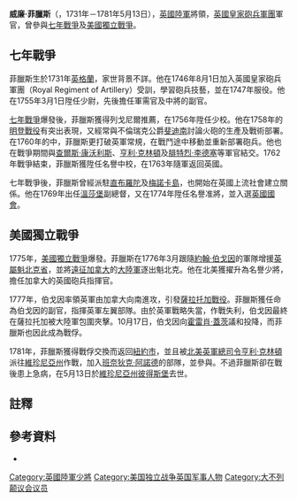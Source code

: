 {{NoteTA
|G1=Military
|G2=地名
|1=zh-hk:軍團; zh-hans:团; zh-tw:團; 
|2=zh:兵團; zh-hans:兵团; zh-hant:兵團;
}}
{{Infobox military person
|name=威廉·菲臘斯<br/>William Phillips
|born = 1731年
|died = 1781年5月13日（50歲）
|image= [[File:William_Phillips.jpg|200px]]
|caption=菲臘斯將軍畫像。
|placeofbirth= [[英格蘭|英格蘭]]
|placeofdeath= [[維珍尼亞州|維珍尼亞州]][[彼得斯堡_(維吉尼亞州)|彼得斯堡]]
|allegiance= {{flagicon|United Kingdom|1606}} [[大不列顛王國|英國]]
|branch= [[英國陸軍|英國陸軍]]
|serviceyears= 1747-1781年
|rank= [[少將|少將]]
|battles= [[七年戰爭|七年戰爭]]<br/>[[美國獨立戰爭|美國獨立戰爭]]
}}

'''威廉·菲臘斯'''（{{lang-en|'''William Phillips'''}}，1731年－1781年5月13日），[[英國陸軍|英國陸軍]]將領，[[英國皇家砲兵軍團|英國皇家砲兵軍團]]軍官，曾參與[[七年戰爭|七年戰爭]]及[[美國獨立戰爭|美國獨立戰爭]]。

== 七年戰爭 ==

菲臘斯生於1731年[[英格蘭|英格蘭]]，家世背景不詳。{{cfn|Davis|y=1999|p=5}}他在1746年8月1日加入英國皇家砲兵軍團（Royal Regiment of Artillery）受訓，學習砲兵技藝，並在1747年服役。他在1755年3月1日陞任少尉，先後擔任軍需官及{{link-en|第一代列戈尼爾伯爵約翰·列戈尼爾|John Ligonier, 1st Earl Ligonier}}中將的副官。{{cfn|Davis|y=1999|pp=5-17}}

[[七年戰爭|七年戰爭]]爆發後，菲臘斯獲得列戈尼爾推薦，在1756年陞任少校。他在1758年的[[明登戰役|明登戰役]]有突出表現，又經常與不倫瑞克公爵[[斐迪南_(不倫瑞克)|斐迪南]]討論火砲的生產及戰術部署。在1760年的{{link-de|瓦爾堡戰役|Schlacht bei Warburg}}中，菲臘斯更打破英軍常規，在戰鬥途中移動並重新部署砲兵。他也在戰爭期間與[[查爾斯·康沃利斯，第一代康沃利斯侯爵|查爾斯·康沃利斯]]、[[亨利·克林頓|亨利·克林頓]]及[[腓特烈·李德塞|腓特烈·李德塞]]等軍官結交。1762年戰爭結束，菲臘斯獲陞任名譽中校，在1763年隨軍返回英國。{{cfn|Davis|y=1999|pp=21-30}}

七年戰爭後，菲臘斯曾經派駐[[直布羅陀|直布羅陀]]及[[梅諾卡島|梅諾卡島]]，也開始在英國上流社會建立關係。他在1769年出任[[溫莎堡|溫莎堡]]副總督，又在1774年陞任名譽准將，並入選[[英國國會|英國國會]]。{{cfn|Davis|y=1999|pp=32-36}}

== 美國獨立戰爭 ==

1775年，[[美國獨立戰爭|美國獨立戰爭]]爆發。菲臘斯在1776年3月跟隨[[約翰·伯戈因|約翰·伯戈因]]的軍隊增援[[英屬魁北克省|英屬魁北克省]]，並將[[遠征加拿大|遠征加拿大]]的[[大陸軍|大陸軍]]逐出魁北克。他在北美獲擢升為名譽少將，擔任加拿大的英國砲兵指揮官。{{cfn|Davis|y=1999|pp=40-53}}

1777年，伯戈因率領英軍由加拿大向南進攻，引發[[薩拉托加戰役|薩拉托加戰役]]。菲臘斯獲任命為伯戈因的副官，指揮英軍左翼部隊。{{cfn|Davis|y=1999|pp=54-70}}由於英軍戰略失當，作戰失利，伯戈因最終在薩拉托加被大陸軍包圍夾擊。10月17日，伯戈因向[[霍雷肖·蓋茨|霍雷肖·蓋茨]]議和投降，而菲臘斯也因此成為戰俘。{{cfn|Davis|y=1999|pp=73-83}}

1781年，菲臘斯獲得戰俘交換而返回[[紐約市|紐約市]]，並且被[[北美英軍總司令|北美英軍總司令]][[亨利·克林頓|亨利·克林頓]]派往[[維珍尼亞州|維珍尼亞州]]作戰，加入[[班奈狄克·阿諾德|班奈狄克·阿諾德]]的部隊，並參與{{link-en|伯蘭福特戰役|Battle of Blandford}}。不過菲臘斯卻在戰後患上急病，在5月13日於[[維珍尼亞州|維珍尼亞州]][[彼得斯堡_(維吉尼亞州)|彼得斯堡]]去世。{{cfn|Davis|y=1999|pp=113-181}}

== 註釋 ==
{{reflist|2}}

==參考資料==
{{refbegin}}
*{{Citation
|last= Davis
|first=Robert P.
|title= Where a man can go: Major General William Phillips, British Royal Artillery, 1731-1781
|language=en
|publication-place =Westport, CT
|publisher= Greenwood Press
|year=1999
|isbn=0-313-31020-3
}}

{{Authority control}}
{{DEFAULTSORT:Phillips}}
[[Category:英國陸軍少將|Category:英國陸軍少將]]
[[Category:美国独立战争英国军事人物|Category:美国独立战争英国军事人物]]
[[Category:大不列颠议会议员|Category:大不列颠议会议员]]